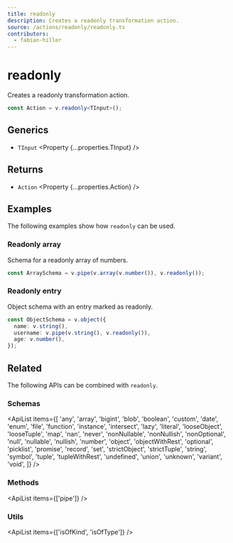 ```yaml
---
title: readonly
description: Creates a readonly transformation action.
source: /actions/readonly/readonly.ts
contributors:
  - fabian-hiller
---
```



# readonly

Creates a readonly transformation action.

```ts
const Action = v.readonly<TInput>();
```

## Generics

- `TInput` <Property {...properties.TInput} />

## Returns

- `Action` <Property {...properties.Action} />

## Examples

The following examples show how `readonly` can be used.

### Readonly array

Schema for a readonly array of numbers.

```ts
const ArraySchema = v.pipe(v.array(v.number()), v.readonly());
```

### Readonly entry

Object schema with an entry marked as readonly.

```ts
const ObjectSchema = v.object({
  name: v.string(),
  username: v.pipe(v.string(), v.readonly()),
  age: v.number(),
});
```

## Related

The following APIs can be combined with `readonly`.

### Schemas

<ApiList
  items={[
    'any',
    'array',
    'bigint',
    'blob',
    'boolean',
    'custom',
    'date',
    'enum',
    'file',
    'function',
    'instance',
    'intersect',
    'lazy',
    'literal',
    'looseObject',
    'looseTuple',
    'map',
    'nan',
    'never',
    'nonNullable',
    'nonNullish',
    'nonOptional',
    'null',
    'nullable',
    'nullish',
    'number',
    'object',
    'objectWithRest',
    'optional',
    'picklist',
    'promise',
    'record',
    'set',
    'strictObject',
    'strictTuple',
    'string',
    'symbol',
    'tuple',
    'tupleWithRest',
    'undefined',
    'union',
    'unknown',
    'variant',
    'void',
  ]}
/>

### Methods

<ApiList items={['pipe']} />

### Utils

<ApiList items={['isOfKind', 'isOfType']} />
